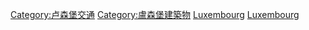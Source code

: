 {{Commonscat|Airports in Luxembourg}}

[[Category:卢森堡交通|Category:卢森堡交通]]
[[Category:盧森堡建築物|Category:盧森堡建築物]]
[[Category:欧洲机场|Luxembourg]]
[[Category:各國機場|Luxembourg]]